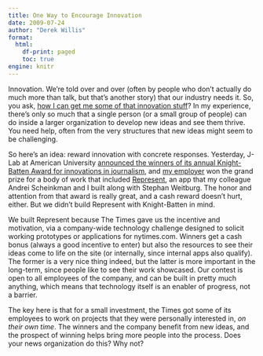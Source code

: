 ```yaml
---
title: One Way to Encourage Innovation
date: 2009-07-24
author: "Derek Willis"
format:
  html:
    df-print: paged
    toc: true
engine: knitr
---
```


Innovation. We're told over and over (often by people who don't actually do much more than talk, but that's another story) that our industry needs it. So, you ask, [how I can get me some of that innovation stuff](http://web.archive.org/web/20090904023809/http://www.knightdigitalmediacenter.org/leadership_blog/let_the_early_birds_soar/)? In my experience, there's only so much that a single person (or a small group of people) can do inside a larger organization to develop new ideas and see them thrive. You need help, often from the very structures that new ideas might seem to be challenging.

So here's an idea: reward innovation with concrete responses. Yesterday, J-Lab at American University [announced the winners of its annual Knight-Batten Award for innovations in journalism](http://web.archive.org/web/20090826032516/http://www.j-lab.org/about/press_releases/2009_knight_batten_release/), and [my employer](http://www.nytimes.com/) won the grand prize for a body of work that included [Represent](http://projects.nytimes.com/represent), an app that my colleague Andrei Scheinkman and I built along with Stephan Weitburg. The honor and attention from that award is really great, and a cash reward doesn't hurt, either. But we didn't build Represent with Knight-Batten in mind.

We built Represent because The Times gave us the incentive and motivation, via a company-wide technology challenge designed to solicit working prototypes or applications for nytimes.com. Winners get a cash bonus (always a good incentive to enter) but also the resources to see their ideas come to life on the site (or internally, since internal apps also qualify). The former is a very nice thing indeed, but the latter is more important in the long-term, since people like to see their work showcased. Our contest is open to all employees of the company, and can be built in pretty much anything, which means that technology itself is an enabler of progress, not a barrier.

The key here is that for a small investment, the Times got some of its employees to work on projects that they were personally interested in, _on their own time_. The winners and the company benefit from new ideas, and the prospect of winning helps bring more people into the process. Does your news organization do this? Why not?